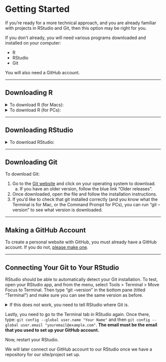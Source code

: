 # Getting Started {.sec-rstudio}

If you're ready for a more technical approach, and you are already familiar with projects in RStudio and Git, then this option may be right for you.

If you don't already, you will need various programs downloaded and installed on your computer:

* R
* RStudio
* Git

You will also need a GitHub account.

<hr>

## Downloading R

<details>
<summary>To download R (for Macs):</summary>

1. Go to [r-project.org](https://cran.r-project.org/mirrors.html).
2. Select the location closest to you.
3. At the top of this site (called a "mirror"), there should be a "Download and Install R" section.
4. Select the link that says "Download R for macOS".
5. Click on the link for the latest release that is compatible with your computer. (For the Macs, this might depend on the chip you have). 
  <ol type="a">
    <li> If you are unsure what macOS and chip you have, you can click on the Apple logo in the menu bar (top left of your screen). Then, click "About This Mac" to see your "Chip" and "macOS". </li>
  </ol>
6. This will download a .pkg file. Navigate to your downloads folder and double click the file. 
7. This opens up an installer. Follow the directions. (Mostly clicking "Continue"). When it is finished, click the "Close" button. You may also move the installer to the Trash, if prompted.
8. We have now finished installing R.
</details>

<details>
<summary>To download R (for PCs):</summary>

1. Go to [r-project.org](https://cran.r-project.org/mirrors.html).
2. Select the location closest to you.
3. At the top of this site (called a "mirror"), there should be a "Download and Install R" section.
4. Select the link that says "Download R for Windows".
5. On the next page, click the blue link for "base".
6. On the next page, click the big, blue link for "Download R-[version] for Windows".
7. Once the installer is downloaded, open it and follow the instructions.
</details>

<hr>

## Downloading RStudio

<details>
<summary>To download RStudio:</summary>

1. You should make sure that you installed R (if you skipped the previous step, you won't be able to properly use RStudio). 
2. Go to the RStudio [download page](https://posit.co/download/rstudio-desktop/).
3. Scroll to the section that says "2: Install RStudio". Click the big, blue button that says "Download RStudio for [your computer system]". (The website detects what you have!)
  <ol type="a">
    <li>If, for some reason, this is not the correct one, scroll down further to the section titled "All Installers and Tarballs" for your operating system. Click the link for your own.</li>
    <li>If you have an older operating system, please see this [post](https://forum.posit.co/t/rstudio-desktop-releases-on-unsupported-versions-of-macos/176074) for a list of previous versions potentially available to download.</li>
  </ol>
4. Once the download is complete, open the file and follow the instructions in the pop-up.
5. After RStudio is installed, open the app and make sure it works.
</details>

<hr>

## Downloading Git

To download Git: 

1. Go to the [Git website](https://git-scm.com/downloads) and click on your operating system to download. 
  <ol type="a">
    <li>If you have an older version, follow the blue link "Older releases".</li>
  </ol>
2. Once downloaded, open the file and follow the installation instructions.
3. If you'd like to check that git installed correctly (and you know what the Terminal is for Mac, or the Command Prompt for PCs), you can run "git --version" to see what version is downloaded.

<hr>

## Making a GitHub Account

To create a personal website with GitHub, you must already have a GitHub account. If you do not, [please make one](https://docs.github.com/en/get-started/start-your-journey/creating-an-account-on-github).

<hr>

## Connecting Your Git to Your RStudio

RStudio should be able to automatically detect your Git installation. To test, open your RStudio app, and from the menu, select Tools > Terminal > Move Focus to Terminal. Then type "git --version" in the bottom pane (titled "Terminal") and make sure you can see the same version as before.

<details><summary>If this does not work, you need to tell RStudio where Git is.</summary>

1. You need to find the path to your git. To do so, you can use the RStudio Terminal and type "which git". Copy this path. (On a Mac this is usually "/usr/bin/git" and on a PC this is usually "C:\Program Files\Git\bin\git.exe").
2. In the top menu bar go to Tools > Global Options. In the pop-up, from the left menu bar, select "Git/SVN".
3. Under "Git executable", RStudio usually automatically finds Git. However, if yours was not working, you need to paste the path to your git.
4. Click OK.

</details>

Lastly, you need to go to the Terminal tab in RStudio again. Once there, type: `git config --global user.name "Your Name"` and then `git config --global user.email "youremail@example.com"`. **The email must be the email that you used to set up your GitHub account.**

Now, restart your RStudio.

We will later connect our GitHub account to our RStudio once we have a repository for our site/project set up.




